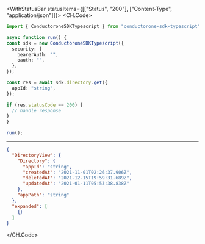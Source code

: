 

<WithStatusBar statusItems={[["Status", "200"], ["Content-Type", "application/json"]]}>
  <CH.Code>
  ```typescript Get.ts
  import { ConductoroneSDKTypescript } from "conductorone-sdk-typescript";

async function run() {
  const sdk = new ConductoroneSDKTypescript({
    security: {
      bearerAuth: "",
      oauth: "",
    },
  });

  const res = await sdk.directory.get({
    appId: "string",
  });

  if (res.statusCode == 200) {
    // handle response
  }
}

run();
  ```
  ---

  ```json Example Response
  {
    "DirectoryView": {
      "Directory": {
        "appId": "string",
        "createdAt": "2021-11-01T02:26:37.906Z",
        "deletedAt": "2021-12-15T19:59:31.689Z",
        "updatedAt": "2021-01-11T05:53:38.838Z"
      },
      "appPath": "string"
    },
    "expanded": [
      {}
    ]
  }
  ```
  </CH.Code>
</WithStatusBar>
